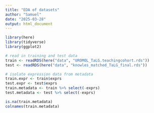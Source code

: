 ```yaml
---
title: "EDA of datasets"
author: "Samuel"
date: "2025-03-28"
output: html_document
---
```


```r
library(here)
library(tidyverse)
library(ggplot2)

# read in training and test data
train <- readRDS(here("data", "UROMOL_TaLG.teachingcohort.rds"))
test <- readRDS(here("data", "knowles_matched_TaLG_final.rds"))

# isolate expression data from metadata
train.expr <- train$exprs
test.expr <- test$exprs
train.metadata <- train %>% select(-exprs)
test.metadata <- test %>% select(-exprs)
```

```r
is.na(train.metadata)
colnames(train.metadata)
```


